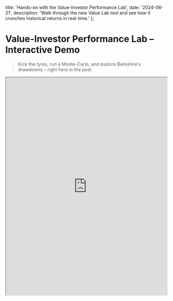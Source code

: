   title: 'Hands-on with the Value-Investor Performance Lab',
  date: '2024-06-21',
  description:
    'Walk through the new Value Lab tool and see how it crunches historical returns in real-time.'
};

# Value-Investor Performance Lab – Interactive Demo

> Kick the tyres, run a Monte-Carlo, and explore Berkshire's drawdowns – right here in the post.

<iframe
  src="https://VALUE_LAB_DEMO_URL"  /* ← replace with your Vercel deploy e.g. https://value-lab.vercel.app */
  width="100%"
  height="680"
  style={{ border: 'none', borderRadius: '8px' }}
  loading="lazy"
  title="Value-Investor Performance Lab Demo"
/>

---

## What you're looking at

1. **Live data** from Yahoo Finance (cached via Redis for 24 h).  
2. **On-the-fly metrics**: CAGR, Sharpe, Sortino, max drawdown.  
3. **In-browser Monte-Carlo** with regime switching.

Need the CLI version instead? Run:

```bash
npx value-lab BRK-A
```

Happy exploring! 